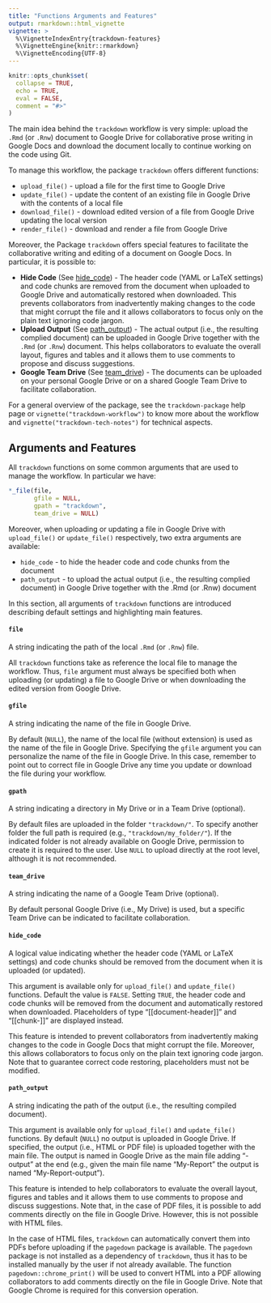 ```yaml
---
title: "Functions Arguments and Features"
output: rmarkdown::html_vignette
vignette: >
  %\VignetteIndexEntry{trackdown-features}
  %\VignetteEngine{knitr::rmarkdown}
  %\VignetteEncoding{UTF-8}
---
```


```r
knitr::opts_chunk$set(
  collapse = TRUE,
  echo = TRUE,
  eval = FALSE,
  comment = "#>"
)
```

The main idea behind the `trackdown` workflow is very simple: upload the `.Rmd` (or `.Rnw`) document to Google Drive for collaborative prose writing in Google Docs and download the document locally to continue working on the code using Git. 

To manage this workflow, the package `trackdown` offers different functions:

- `upload_file()` - upload a file for the first time to Google Drive
- `update_file()` - update the content of an existing file in Google Drive with the contents of a local file
- `download_file()` - download edited version of a file from Google Drive updating the local version 
- `render_file()` - download and render a file from Google Drive

Moreover, the Package `trackdown` offers special features to facilitate the collaborative writing and editing of a document on Google Docs. In particular, it is possible to:

- **Hide Code** (See [hide_code](#hide-code)) - The header code (YAML or LaTeX settings) and code chunks are removed from the document when uploaded to Google Drive and automatically restored when downloaded. This prevents collaborators from inadvertently making changes to the code that might corrupt the file and it allows collaborators to focus only on the plain text ignoring code jargon.
- **Upload Output** (See [path_output](#path-output)) - The actual output (i.e., the resulting complied document) can be uploaded in Google Drive together with the `.Rmd` (or `.Rnw`) document. This helps collaborators to evaluate the overall layout, figures and tables and it allows them to use comments to propose and discuss suggestions.
- **Google Team Drive** (See [team_drive](#team-drive)) - The documents can be uploaded on your personal Google Drive or on a shared Google Team Drive to facilitate collaboration.

For a general overview of the package, see the `trackdown-package` help page or `vignette("trackdown-workflow")` to know more about the workflow and `vignette("trackdown-tech-notes")` for technical aspects. 


## Arguments and Features

All `trackdown` functions on some common arguments that are used to manage the workflow. In particular we have:

```r
*_file(file,
       gfile = NULL,
       gpath = "trackdown",
       team_drive = NULL)
```

Moreover, when uploading or updating a file in Google Drive with `upload_file()` or `update_file()` respectively, two extra arguments are available:

- `hide_code` - to hide the header code and code chunks from the document 
- `path_output` - to upload the actual output (i.e., the resulting complied document) in Google Drive together with the .Rmd (or .Rnw) document

In this section, all arguments of `trackdown` functions are introduced describing default settings and highlighting main features.

#### `file` 

A string indicating the path of the local `.Rmd` (or `.Rnw`) file. 

All `trackdown` functions take as reference the local file to manage the workflow. Thus, `file` argument must always be specified both when uploading (or updating) a file to Google Drive or when downloading the edited version from Google Drive.  

#### `gfile`

A string indicating the name of the file in Google Drive.

By default (`NULL`), the name of the local file (without extension) is used as the name of the file in Google Drive. Specifying the `gfile` argument you can personalize the name of the file in Google Drive. In this case, remember to point out to correct file in Google Drive any time you update or download the file during your workflow.

#### `gpath`

A string indicating a directory in My Drive or in a Team Drive (optional).

By default files are uploaded in the folder `"trackdown/"`. To specify another folder the full path is required (e.g., `"trackdown/my_folder/"`). If the indicated folder is not already available on Google Drive, permission to create it is required to the user. Use `NULL` to upload directly at the root level, although it is not recommended.

#### `team_drive` {#team-drive}

A string indicating the name of a Google Team Drive (optional). 

By default personal Google Drive  (i.e., My Drive) is used, but a specific Team Drive can be indicated to facilitate collaboration.

#### `hide_code` {#hide-code}

A logical value indicating whether the header code (YAML or LaTeX settings) and code chunks should be removed from the document when it is uploaded (or updated).

This argument is available only for `upload_file()` and `update_file()` functions. Default the value is `FALSE`. Setting `TRUE`, the header code and code chunks will be removed from the document and automatically restored when downloaded. Placeholders of type "[[document-header]]" and "[[chunk-<name>]]" are displayed instead. 

This feature is intended to prevent collaborators from inadvertently making changes to the code in Google Docs that might corrupt the file. Moreover, this allows collaborators to focus only on the plain text ignoring code jargon. Note that to guarantee correct code restoring, placeholders must not be modified.

#### `path_output` {#path-output}

A string indicating the path of the output (i.e., the resulting compiled document).

This argument is available only for `upload_file()` and `update_file()` functions. By default (`NULL`) no output is uploaded in Google Drive. If specified, the output (i.e., HTML or PDF file) is uploaded together with the main file. The output is named in Google Drive as the main file adding "-output" at the end (e.g., given the main file name "My-Report" the output is named "My-Report-output"). 

This feature is intended to help collaborators to evaluate the overall layout, figures and tables and it allows them to use comments to propose and discuss suggestions. Note that, in the case of PDF files, it is possible to add comments directly on the file in Google Drive. However, this is not possible with HTML files. 

In the case of HTML files, `trackdown` can automatically convert them into PDFs before uploading if the `pagedown` package is available. The `pagedown` package is not installed as a dependency of `trackdown`, thus it has to be installed manually by the user if not already available. The function `pagedown::chrome_print()` will be used to convert HTML into a PDF allowing collaborators to add comments directly on the file in Google Drive. Note that Google Chrome is required for this conversion operation.

